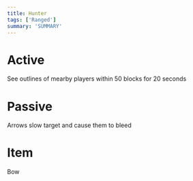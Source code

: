 ```yaml
---
title: Hunter
tags: ['Ranged']
summary: 'SUMMARY'
---
```


# Active

See outlines of mearby players within 50 blocks for 20 seconds

# Passive

Arrows slow target and cause them to bleed

# Item

Bow
